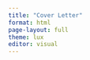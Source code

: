 ```yaml
---
title: "Cover Letter"
format: html
page-layout: full
theme: lux
editor: visual
---
```


```{=html}
<object data="ar_coverletter1.pdf" type="application/PDF" width="100%" height="100%" style="min-height:100vh;">
</object>
```
